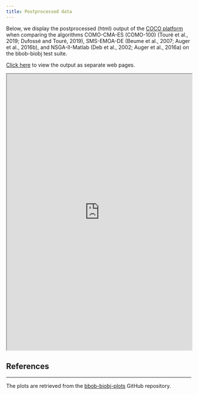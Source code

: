 ```yaml
---
title: Postprocessed data
---
```


Below, we display the postprocessed (html) output of the <a href="https://github.com/numbbo/coco">COCO platform</a> when comparing the algorithms COMO-CMA-ES (COMO-100) (Touré et al., 2019; Dufossé and Touré, 2019), SMS-EMOA-DE (Beume et al., 2007; Auger et al., 2016b), and NSGA-II-Matlab (Deb et al., 2002; Auger et al., 2016a) on the bbob-biobj test suite.

<a href="https://numbbo.github.io/bbob-biobj-plots/ppdata-comosmsnsga/COMO-_NSGA-_SMS-E/index.html">Click here</a> to view the output as separate web pages.

<iframe src="https://numbbo.github.io/bbob-biobj-plots/ppdata-comosmsnsga/COMO-_NSGA-_SMS-E/index.html" width="100%" height="750">
	This IFrame displays the performance of COMO-CMA-ES, SMS-EMOA-DE, and NSGA-II-Matlab.
</iframe>

## References

 
---

The plots are retrieved from the [bbob-biobj-plots](https://github.com/numbbo/bbob-biobj-plots) GitHub repository. 
